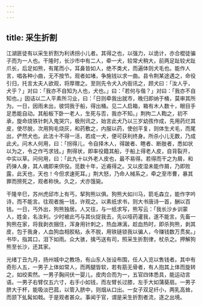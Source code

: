 ```yaml
---
---
---
```

title: 采生折割
---



江湖匪徒有以采生折割为利诱拐小儿者。其得之也，以强力，以诡计，亦合棍徒骗子而为一人也。干隆时，长沙市中有二人，牵一犬，较常犬稍大，前两足趾较犬趾爪长，后足如熊，有尾而小，耳鼻皆如人，绝不类犬，而遍体则犬毛也。能作人言，唱各种小曲，无不按节。观者如堵，争施钱以求一曲。县令荆某途遇之，命役引归，托言太夫人欲观，将厚赠之。至则先令犬入内衙讯之，顾犬曰：「汝人乎，犬乎？」对曰：「我亦不自知为人也，犬也。」曰：「若何与偕？」对曰：「我亦不自知也。」因诘以二人平素所习业，曰：「日则牵我出就市，晚归即纳于桶，莫审其所为。一日，因雨未出，彼饲我于船，得出桶。见二人启箱，箱有木人数十，眼目手足悉能自动。其船板下卧一老人，生死与否，我亦不知。」荆拘二人鞫之，初不承，旋命烧铁针刺入鬼哭穴，极刑讯之，始言此犬乃以三岁幼孩作成，先用药烂其皮，使尽脱，次用狗毛烧灰，和药敷之，内服以药，使创平复，则体生犬毛，而尾出，俨然犬也。此法十不得一活，若成一犬，便可获利终身。所杀小儿无数，乃成此犬。问木人何用，曰：「拐得儿，令自择木人，得跛者、瞎者、断肢者，悉如状以为之，令之作丐求钱。」荆得状，即率役籍其船，于船上得老人皮，自背裂开，中实以草。问何用，曰：「此九十以外老人皮也，最不易得。若得而干之为屑，和药弹人身，其人魂即来供役。觅数十年，近甫得之。又以皮湿未能作屑，乃即败露，此天也，天也！今但求速死耳。」荆大怒，乃命人械系之，牵之至市曹，暴其罪而搒死之，观者称快。久之，犬亦饿毙。

干隆辛巳，苏州虎邱市上有丐，挈狗熊以俱。狗熊大如川马，箭毛森立，能作字吟诗，而不能言。往观者施一钱，许观之。以素纸求书，则大书唐诗一首，酬以百钱。一日，丐外出，狗熊独居。人又往，与一纸求写，熊写云：「我长沙乡训蒙人，姓金，名汝利。少时被此丐与其伙捉我去，先以哑药灌我，遂不能言。先畜一狗熊在家，将我剥衣捆住，浑身用针刺之，热血淋漓，趁血热时，即杀狗熊，剥其皮，包于我身，人血狗血相胶粘，永不脱，用铁链锁我以骗人，今赚钱数万贯矣。」书毕，指其口，泪下如雨。众大骇，擒丐送有司，照采生折割律，杖杀之。押解狗熊至长沙，还其家。

光绪丁丑九月，扬州城中之教场，有山东人张设布围，任人入览以售钱者。其中有奇形人五，一男子上体如常人，而两腿皆软，若有筋无骨者，有人抱其上体而旋转之，如绞索然。一男子胸间伏一婴儿，皮肉合而为一，五官四体悉具，能运动言语。一男子右臂仅五六寸，右手小如钱，而左臂长过膝，左手大如蒲葵扇。一男子脐大于杯，能吸淡巴菰，以管入脐中，则烟从口出。一女子双足纤小，两乳高耸，而颔下虬髯如戟。于是观者甚众。事闻于官，谓是采生折割者流，逐之出境。
